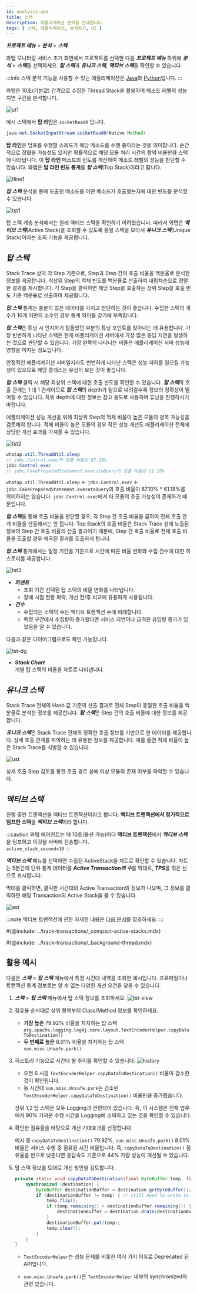 ```yaml
---
id: analysis-apm
title: 스택
description: 애플리케이션 분석을 안내합니다. 
tags: [ 스택, 애플리케이션, 분석하기, UI ]
---
```


<!-- 스크린샷 최신화/상세화 필요-->
***프로젝트 메뉴*** > ***분석*** > ***스택***

와탭 모니터링 서비스 초기 화면에서 프로젝트를 선택한 다음 ***프로젝트 메뉴*** 하위에 ***분석*** > ***스택***을 선택하세요. ***탑 스택***과 ***유니크 스택***, ***액티브 스택***을 확인할 수 있습니다. 

:::info
스택 분석 기능을 사용할 수 있는 애플리케이션은 [Java](../apm/java-intro)와 [Python](../apm/python-intro)입니다. 
:::

와탭은 10초(기본값) 간격으로 수집한 Thread Stack을 활용하여 메소드 레벨의 성능 지연 구간을 분석합니다.

![st1](https://img.whatap.io/media/user_guide_application/stack/st1.png)

예시 스택에서 **탑 라인**은 `socketRead0` 입니다. 

```java
java.net.SocketInputStream.socketRead0(Native Method)
```

**탑 라인**은 덤프를 수행할 스레드가 해당 메소드를 수행 중이라는 것을 의미합니다. 순간적으로 잡혔을 가능성도 있지만 확률적으로 해당 모듈 처리 시간의 합의 비율만큼 스택에 나타납니다. 이 **탑 라인** 메소드의 빈도를 계산하여 메소드 레벨의 성능을 판단할 수 있습니다. 와탭은 **탑 라인 빈도 통계**를 ***탑 스택***(Top Stack)이라고 합니다.

![tline1](https://img.whatap.io/media/images/Screenshot_2020-12-15_W_JAVA_DEMO_5490_-_Application_Monitoring23.png)

***탑 스택*** 분석을 통해 도출된 메소드를 어떤 메소드가 호출했는지에 대한 빈도를 분석할 수 있습니다.

![tst1](https://img.whatap.io/media/images/Screenshot_2020-12-15_W_JAVA_DEMO_5490_-_Application_Monitoring24.png)

탑 스택 계층 분석에서는 원래 액티브 스택을 확인하기 어려웠습니다. 따라서 와탭은 ***액티브 스택***(Active Stack)을 조회할 수 있도록 동일 스택을 모아서 ***유니크 스택***(Unique Stack)이라는 조회 기능을 제공합니다.

## ***탑 스택***

Stack Trace 상의 각 Step 기준으로, Step과 Step 간의 호출 비율을 백분율로 분석한 정보를 제공합니다. 최상위 Step의 적체 빈도를 백분율로 산출하여 내림차순으로 정렬한 결과를 제시합니다. 각 Step을 클릭하면 해당 Step을 호출하는 상위 Step을 호출 빈도 기준 백분율로 산출하여 제공합니다.

***탑 스택*** 통계는 충분히 많은 데이터를 가지고 판단하는 것이 좋습니다. 수집한 스택의 개수가 10개 미만의 소수인 경우 통계 의미를 갖기에 부족합니다.

***탑 스택***은 튜닝 시 인지하기 힘들었던 부분의 튜닝 포인트를 찾아내는 데 유용합니다. 가장 빈번하게 나타난 스택은 현재 애플리케이션 서버에서 가장 많은 응답 지연을 발생하는 것으로 판단할 수 있습니다. 가장 왼쪽의 나타나는 비율은 애플리케이션 서버 성능에 영향을 미치는 정도입니다.

안정적인 애플리케이션 서버일지라도 빈번하게 나타난 스택은 성능 저하를 일으킬 가능성이 있으므로 해당 클래스는 유심히 보는 것이 좋습니다.

***탑 스택*** 클릭 시 해당 최상위 스택에 대한 호출 빈도를 확인할 수 있습니다. ***탑 스택***의 호출 관계는 1 대 1 관계이므로 ***탑 스택***의 depth가 밑으로 내려갈수록 정보의 정확성이 떨어질 수 있습니다. 하위 depth에 대한 정보는 참고 용도로 사용하며 튜닝을 진행하시기 바랍니다.

애플리케이션 성능 개선을 위해 최상위 Step의 적체 비율이 높은 모듈의 병목 가능성을 검토해야 합니다. 적체 비율이 높은 모듈의 경우 작은 성능 개선도 애플리케이션 전체에 상당한 개선 효과를 가져올 수 있습니다.

![tst2](https://img.whatap.io/media/images/Screenshot_2020-12-15_W_JAVA_DEMO_5490_-_Application_Monitoring25.png)

```java {1,3}
whatap.util.ThreadUtil.sleep
// jdbc.Control.exec의 호출 비율은 87.10%
jdbc.Control.exec 
// jdbc.FakePreparedStatement.executeQuery의 호출 비율은 61.18%
```
`whatap.util.ThreadUtil.sleep` ← `jdbc.Control.exec` ← `jdbc.FakePreparedStatement.executeQuery`의 호출 비율이 87.10% * 61.18%를 의미하지는 않습니다. `jdbc.Control.exec`에서 타 모듈의 호출 가능성이 존재하기 때문입니다.

***탑 스택***을 통해 호출 비율을 판단할 경우, 각 Step 간 호출 비율을 곱하여 전체 호출 관계 비율을 산출해서는 안 됩니다. Top Stack의 호출 비율은 Stack Trace 상에 노출된 정보의 Step 간 호출 비율의 산출 결과이기 때문에, Step 간 호출 비율로 전체 호출 비율을 도출할 경우 왜곡된 결과를 도출하게 됩니다.

***탑 스택*** 통계에서는 일정 기간을 기준으로 시간에 따른 비율 변화와 수집 건수에 대한 히스토리를 제공합니다.

![tst3](https://img.whatap.io/media/images/Screenshot_2020-12-15_W_JAVA_DEMO_5490_-_Application_Monitoring27.png)

* ***퍼센트***  
    * 조회 기간 선택된 탑 스택의 비율 변화를 나타냅니다.  
    * 장애 시점 현황 파악, 개선 전/후 비교에 유용하게 사용됩니다.
* ***건수***  
    * 수집되는 스택의 수는 액티브 트랜잭션 수에 비례합니다.  
    * 특정 구간에서 수집량이 증가했다면 서비스 지연이나 급격한 유입량 증가가 있었음을 알 수 있습니다.

다음과 같은 다이어그램으로도 확인 가능합니다.

![tst-dg](https://img.whatap.io/media/images/Screenshot_2020-12-15_W_JAVA_DEMO_5490_-_Application_Monitoring26.png)

* ***Stack Chart***  
    개별 탑 스택의 비율을 차트로 나타냅니다.


## ***유니크 스택***

Stack Trace 전체의 Hash 값 기준의 산출 결과로 전체 Step이 동일한 호출 비율을 백분율로 분석한 정보를 제공합니다. ***탑 스택***은 Step 간의 호출 비율에 대한 정보를 제공합니다. 

***유니크 스택***은 Stack Trace 전체의 정확한 호출 정보를 기반으로 한 데이터를 제공합니다. 상세 호출 관계를 파악하는 데 유용한 정보를 제공합니다. 예를 들면 적체 비율이 높은 Stack Trace를 식별할 수 있습니다.

![ust](https://img.whatap.io/media/images/Screenshot_2020-12-15_W_JAVA_DEMO_5490_-_Application_Monitoring27_Y8LaYJq.png)

상세 호출 Step 검토를 통한 호출 경로 상에 이상 모듈의 존재 여부를 파악할 수 있습니다.

## ***액티브 스택***

진행 중인 트랜잭션을 액티브 트랜잭션이라고 합니다. **액티브 트랜잭션에서 정기적으로 덤프한 스택**을 ***액티브 스택***이라 합니다.

:::caution
와탭 에이전트는 매 10초(옵션 가능)마다 **액티브 트랜잭션**에서 ***액티브 스택***을 덤프하고 이것을 서버에 전송합니다.  
`active_stack_second=10`
:::

***액티브 스택*** 메뉴를 선택하면 수집된 ActiveStack을 차트로 확인할 수 있습니다. 차트는 5분간의 단위 통계 데이터를 ***Active Transaction의 수***를 막대로, ***TPS***를 꺾은 선으로 표시합니다. 

막대를 클릭하면, 클릭한 시간대의 Active Transaction의 정보가 나오며, 그 정보를 클릭하면 해당 Transaction의 Active Stack을 볼 수 있습니다.

![ast](https://img.whatap.io/media/images/Screenshot_2020-12-15_W_JAVA_DEMO_5490_-_Application_Monitoring29.png)

:::note
액티브 트랜잭션에 관한 자세한 내용은 [다음 문서](../track-transactions/active-transactions)를 참조하세요.
:::
 
#{@include: ../track-transactions/_compact-active-stacks.mdx}
 
#{@include: ../track-transactions/_background-thread.mdx} 

## 활용 예시
<!-- 스크린샷 수정 필요 -->

다음은 ***스택*** > ***탑 스택*** 메뉴에서 특정 시간대 내역을 조회한 예시입니다. 프로파일이나 트랜잭션 통계 정보로는 알 수 없는 다양한 개선 요건을 찾을 수 있습니다.

1. ***스택*** > ***탑 스택*** 메뉴에서 탑 스택 정보를 조회하세요.
    ![tst-view](https://img.whatap.io/media/images/Screenshot_2020-12-15_W_JAVA_DEMO_5490_-_Application_Monitoring31.png)

1. 점유율 순서대로 상위 항목부터 Class/Method 정보를 확인하세요.  
    * **가장 높은** 79.92% 비율을 차지하는 탑 스택  
    `org.apache.logging.log4j.core.layout.TextEncoderHelper.copyDataToDestination()`
    * **두 번째로 높은** 8.01% 비율을 차지하는 탑 스택  
    `sun.misc.Unsafe.park()` 

1. 히스토리 기능으로 시간대 별 추이를 확인할 수 있습니다.
    ![history](https://img.whatap.io/media/images/Screenshot_2020-12-15_W_JAVA_DEMO_5490_-_Application_Monitoring30.png)

    * 오전 6 시경 `TextEncoderHelper.copyDataToDestination()` 비율이 감소한 것이 확인됩니다.
    * 동 시간대 `sun.misc.Unsafe.park`는 감소된 `TextEncoderHelper.copyDataToDestination()` 비율만큼 증가했습니다.

    상위 1,2 탑 스택은 모두 Logging과 관련되어 있습니다. 즉, 이 시스템은 전체 업무에서 90% 가까운 수행 시간을 Logging에 소비하고 있는 것을 확인할 수 있습니다.    

1. 확인한 점유율을 바탕으로 개선 기대효과를 산정합니다.  

    예시 중 `copyDataToDestination()` 79.92%, `sun.misc.Unsafe.park()` 8.01% 비율은 서비스 수행 중 점유된 시간 비율입니다. 즉, `copyDataToDestination()` 점유율을 반으로 낮춘다면 응답속도 기준으로 44% 가량 성능이 개선될 수 있습니다.

1. 탑 스택 정보를 토대로 개선 방안을 검토합니다.

    ```java title='org.apache.logging.log4j.core.layout.TextEncoderHelper.copyDataToDestination()'
    private static void copyDataToDestination(final ByteBuffer temp, final ByteBufferDestination destination) {
        synchronized (destination) {
            ByteBuffer destinationBuffer = destination.getByteBuffer();
            if (destinationBuffer != temp) { // still need to write to the destination
                temp.flip();
                if (temp.remaining() > destinationBuffer.remaining()) {
                    destinationBuffer = destination.drain(destinationBuffer);
                }
                destinationBuffer.put(temp);
                temp.clear();
            }
        }
    }
    ```

    * `TextEncoderHelper`는 성능 문제를 비롯한 여러 가지 이유로 Deprecated 된 API입니다.

    * `sun.misc.Unsafe.park()`은 `TextEncoderHelper` 내부의 synchronized와 관련 있습니다.




